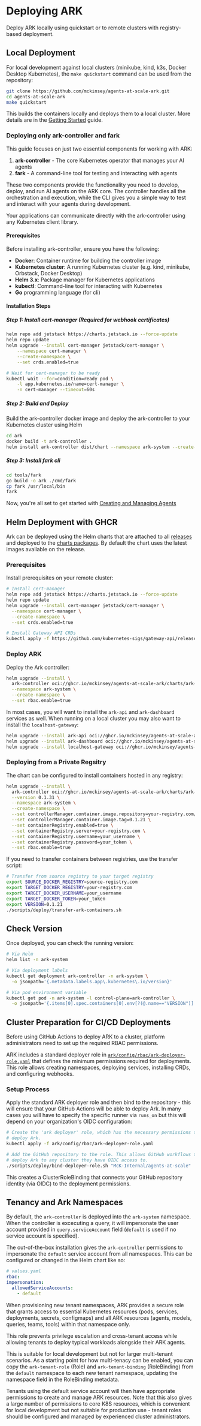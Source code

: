 # Deploying ARK

Deploy ARK locally using quickstart or to remote clusters with registry-based deployment.

## Local Deployment

For local development against local clusters (minikube, kind, k3s, Docker Desktop Kubernetes), the `make quickstart` command can be used from the repository:

```bash
git clone https://github.com/mckinsey/agents-at-scale-ark.git
cd agents-at-scale-ark
make quickstart
```

This builds the containers locally and deploys them to a local cluster. More details are in the [Getting Started](/getting-started) guide. 

### Deploying only ark-controller and fark

This guide focuses on just two essential components for working with ARK:
1. **ark-controller** - The core Kubernetes operator that manages your AI agents
2. **fark** - A command-line tool for testing and interacting with agents

These two components provide the functionality you need to develop, deploy, and run AI agents on the ARK core. The controller handles all the orchestration and execution, while the CLI gives you a simple way to test and interact with your agents during development.

Your applications can communicate directly with the ark-controller using any Kubernetes client library.

#### Prerequisites

Before installing ark-controller, ensure you have the following:

- **Docker**: Container runtime for building the controller image
- **Kubernetes cluster**: A running Kubernetes cluster (e.g. kind, minikube, Orbstack, Docker Desktop)
- **Helm 3.x**: Package manager for Kubernetes applications
- **kubectl**: Command-line tool for interacting with Kubernetes
- **Go** programming language (for cli)

#### Installation Steps

##### Step 1: Install cert-manager (Required for webhook certificates)

```bash
helm repo add jetstack https://charts.jetstack.io --force-update
helm repo update
helm upgrade --install cert-manager jetstack/cert-manager \
    --namespace cert-manager \
    --create-namespace \
    --set crds.enabled=true

# Wait for cert-manager to be ready
kubectl wait --for=condition=ready pod \
    -l app.kubernetes.io/name=cert-manager \
    -n cert-manager --timeout=60s
```

##### Step 2: Build and Deploy
Build the ark-controller docker image and deploy the ark-controller to your Kubernetes cluster using Helm

```bash
cd ark
docker build -t ark-controller .
helm install ark-controller dist/chart --namespace ark-system --create-namespace
```

##### Step 3: Install fark cli

```bash
cd tools/fark
go build -o ark ./cmd/fark
cp fark /usr/local/bin
fark
```

Now, you're all set to get started with [Creating and Managing Agents](https://mckinsey.github.io/agents-at-scale-ark/user-guide/agents/)

## Helm Deployment with GHCR

Ark can be deployed using the Helm charts that are attached to all [releases](https://github.com/mckinsey/agents-at-scale-ark/releases/) and deployed to the [charts packages](https://github.com/orgs/mckinsey/packages?repo_name=agents-at-scale-ark). By default the chart uses the latest images available on the release.

### Prerequisites

Install prerequisites on your remote cluster:

```bash
# Install cert-manager
helm repo add jetstack https://charts.jetstack.io --force-update  
helm repo update
helm upgrade --install cert-manager jetstack/cert-manager \
  --namespace cert-manager \
  --create-namespace \
  --set crds.enabled=true

# Install Gateway API CRDs
kubectl apply -f https://github.com/kubernetes-sigs/gateway-api/releases/download/v1.3.0/standard-install.yaml
```

### Deploy ARK

Deploy the Ark controller:

```bash
helm upgrade --install \
  ark-controller oci://ghcr.io/mckinsey/agents-at-scale-ark/charts/ark-controller \
  --namespace ark-system \
  --create-namespace \
  --set rbac.enable=true
```

In most cases, you will want to install the `ark-api` and `ark-dashboard` services as well. When running on a local cluster you may also want to install the `localhost-gateway`:

```bash
helm upgrade --install ark-api oci://ghcr.io/mckinsey/agents-at-scale-ark/charts/ark-api
helm upgrade --install ark-dashboard oci://ghcr.io/mckinsey/agents-at-scale-ark/charts/ark-dashboard
helm upgrade --install localhost-gateway oci://ghcr.io/mckinsey/agents-at-scale-ark/charts/localhost-gateway
```

### Deploying from a Private Regsitry

The chart can be configured to install containers hosted in any registry:

```bash
helm upgrade --install \
  ark-controller oci://ghcr.io/mckinsey/agents-at-scale-ark/charts/ark-controller \
  --version 0.1.31 \
  --namespace ark-system \
  --create-namespace \
  --set controllerManager.container.image.repository=your-registry.com/ark-controller \
  --set controllerManager.container.image.tag=0.1.21 \
  --set containerRegistry.enabled=true \
  --set containerRegistry.server=your-registry.com \
  --set containerRegistry.username=your_username \
  --set containerRegistry.password=your_token \
  --set rbac.enable=true
```

If you need to transfer containers between registries, use the transfer script:

```bash
# Transfer from source registry to your target registry
export SOURCE_DOCKER_REGISTRY=source-registry.com  
export TARGET_DOCKER_REGISTRY=your-registry.com
export TARGET_DOCKER_USERNAME=your_username
export TARGET_DOCKER_TOKEN=your_token
export VERSION=0.1.21
./scripts/deploy/transfer-ark-containers.sh
```

## Check Version

Once deployed, you can check the running version:

```bash
# Via Helm
helm list -n ark-system

# Via deployment labels  
kubectl get deployment ark-controller -n ark-system \
  -o jsonpath='{.metadata.labels.app\.kubernetes\.io/version}'

# Via pod environment variable
kubectl get pod -n ark-system -l control-plane=ark-controller \
  -o jsonpath='{.items[0].spec.containers[0].env[?(@.name=="VERSION")].value}'
```

## Cluster Preparation for CI/CD Deployments

Before using GitHub Actions to deploy ARK to a cluster, platform administrators need to set up the required RBAC permissions.

ARK includes a standard deployer role in [`ark/config/rbac/ark-deployer-role.yaml`](https://github.com/McK-Internal/agents-at-scale/blob/main/ark/config/rbac/ark-deployer-role.yaml) that defines the minimum permissions required for deployments. This role allows creating namespaces, deploying services, installing CRDs, and configuring webhooks.

### Setup Process

Apply the standard ARK deployer role and then bind to the repository - this will ensure that your GitHub Actions will be able to deploy Ark. In many cases you will have to specify the specific runner via `runs_on` but this will depend on your organization's OIDC configuration:

```bash
# Create the 'ark deployer' role, which has the necessary permissions to
# deploy Ark.
kubectl apply -f ark/config/rbac/ark-deployer-role.yaml

# Add the GitHub repository to the role. This allows GitHub workflows to
# deploy Ark to any cluster they have OIDC access to.
./scripts/deploy/bind-deployer-role.sh "McK-Internal/agents-at-scale"
```

This creates a ClusterRoleBinding that connects your GitHub repository identity (via OIDC) to the deployment permissions.

## Tenancy and Ark Namespaces

By default, the `ark-controller` is deployed into the `ark-system` namespace. When the controller is excecuting a query, it will impersonate the user account provided in `query.serviceAccount` field (`default` is used if no service account is specified).

The out-of-the-box installation gives the `ark-controller` permissions to impersonate the `default` service account from all namespaces. This can be configured or changed in the Helm chart like so:

```yaml
# values.yaml
rbac:
impersonation:
  allowedServiceAccounts:
    - default
```

When provisioning new tenant namespaces, ARK provides a secure role that grants access to essential Kubernetes resources (pods, services, deployments, secrets, configmaps) and all ARK resources (agents, models, queries, teams, tools) within that namespace only.

This role prevents privilege escalation and cross-tenant access while allowing tenants to deploy typical workloads alongside their ARK agents.

This is suitable for local development but not for larger multi-tenant scenarios. As a starting point for how multi-tenacy can be enabled, you can copy the `ark-tenant-role` (Role) and `ark-tenant-binding` (RoleBinding) from the `default` namespace to each new tenant namespace, updating the namespace field in the RoleBinding metadata.

Tenants using the default service account will then have appropriate permissions to create and manage ARK resources. Note that this also gives a large number of permissions to core K8S resources, which is convenient for local development but not suitable for production use - tenant roles should be configured and managed by experienced cluster administrators.
